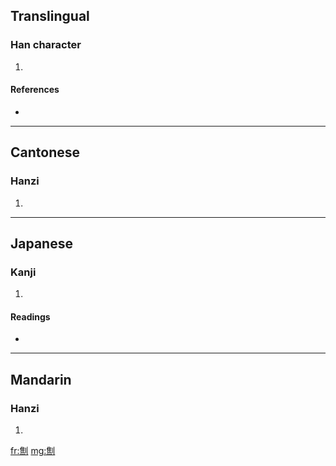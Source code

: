 ==Translingual==

===Han character===
{{Han char|rn=18|rad=刀|as=12|sn=14|four=2230<sub>0</sub>|canj=人火中弓 (OFLN)}}

# {{defn|Han|sort=刀12}}

====References====
* {{Han ref|kx=0143.480|dkj=02182|dj=0324.220|hdz=10355.200|uh=5281|ud=21121|bh=E142|bd=57666}}

----

==Cantonese==

===Hanzi===
{{yue-hanzi|jyut=|y=chiu1}}

# {{defn|Cantonese|sort=刀12}}

----

==Japanese==

===Kanji===
{{ja-kanji|grade=|rs=刀12}}

# {{defn|Japanese|sort=刀12}}

====Readings====
* {{ja-readings|on=[[っよう]] (syō), [[じょう]] (jō)|kun=[[たつ]] (tatsu), [[かる]] (karu), [[かりとる]] (karitoru)}}

----

==Mandarin==

===Hanzi===
{{cmn-hanzi|pin=[[qiāo]] ([[qiao1]])|wg=ch'iao<sup>1</sup>}}

# {{defn|Mandarin|sort=刀12}}

[[fr:劁]]
[[mg:劁]]